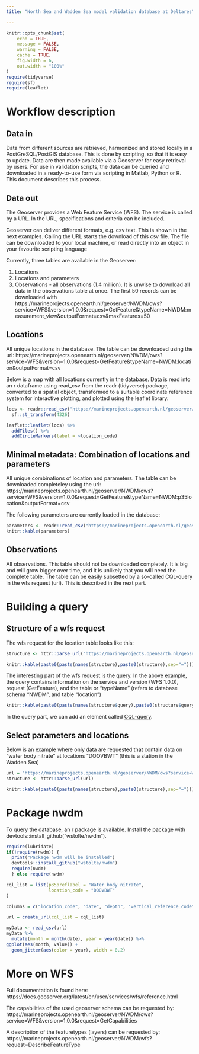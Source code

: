 ```yaml
---
title: "North Sea and Wadden Sea model validation database at Deltares"

---
```


```r

knitr::opts_chunk$set(
	echo = TRUE,
	message = FALSE,
	warning = FALSE,
	cache = TRUE,
	fig.width = 6,
	out.width = "100%"
)
require(tidyverse)
require(sf)
require(leaflet)
```



# Workflow description

## Data in

Data from different sources are retrieved, harmonized and stored locally in a PostGreSQL/PostGIS database. This is done by scripting, so that it is easy to update. Data are then made available via a Geoserver for easy retrieval by users. For use in validation scripts, the data can be queried and downloaded in a ready-to-use form via scripting in Matlab, Python or R. This document describes this process. 

## Data out


The Geoserver provides a Web Feature Service (WFS). The service is called by a URL. In the URL, specifications and criteria can be included.

Geoserver can deliver different formats, e.g. csv text. This is shown in the next examples. Calling the URL starts the download of this csv file. The file can be downloaded to your local machine, or read directly into an object in your favourite scripting language

Currently, three tables are available in the Geoserver:

1. Locations
2. Locations and parameters 
3. Observations - all observations (1.4 million). It is unwise to download all data in the observations table at once. The first 50 records can be downloaded with https://marineprojects.openearth.nl/geoserver/NWDM/ows?service=WFS&version=1.0.0&request=GetFeature&typeName=NWDM:measurement_view&outputFormat=csv&maxFeatures=50



## Locations

All unique locations in the database. The table can be downloaded using the url: https://marineprojects.openearth.nl/geoserver/NWDM/ows?service=WFS&version=1.0.0&request=GetFeature&typeName=NWDM:location&outputFormat=csv

Below is a map with all locations currently in the database. Data is read into an r dataframe using read_csv from the readr (tidyverse) package, converted to a spatial object, transformed to a suitable coordinate reference system for interactive plotting, and plotted using the leaflet library. 


```r
locs <- readr::read_csv("https://marineprojects.openearth.nl/geoserver/NWDM/ows?service=WFS&version=1.0.0&request=GetFeature&typeName=NWDM:location&outputFormat=csv") %>% sf::st_as_sf(coords = c("x","y"), crs = 25831) %>%
  sf::st_transform(4326)

leaflet::leaflet(locs) %>%
  addTiles() %>%
  addCircleMarkers(label = ~location_code)
```


## Minimal metadata: Combination of locations and parameters

All unique combinations of location and parameters. The table can be downloaded completeley using the url:  https://marineprojects.openearth.nl/geoserver/NWDM/ows?service=WFS&version=1.0.0&request=GetFeature&typeName=NWDM:p35location&outputFormat=csv

The following parameters are currently loaded in the database:

```r
parameters <- readr::read_csv("https://marineprojects.openearth.nl/geoserver/NWDM/ows?service=WFS&version=1.0.0&request=GetFeature&typeName=NWDM:p35location&outputFormat=csv") %>% distinct(p35code, p35preflabel)
knitr::kable(parameters)
```


## Observations

All observations. This table should not be downloaded completely. It is big and will grow bigger over time, and it is unlikely that you will need the complete table. The table can be easily subsetted by a so-called CQL-query in the wfs request (url). This is described in the next part.


# Building a query

## Structure of a wfs request

The wfs request for the location table looks like this:

```r
structure <- httr::parse_url("https://marineprojects.openearth.nl/geoserver/NWDM/ows?service=WFS&version=1.0.0&request=GetFeature&typeName=NWDM:location&outputFormat=csv")

knitr::kable(paste0(paste(names(structure),paste0(structure),sep="=")))
```

The interesting part of the wfs request is the query. In the above example, the query contains information on the service and version (WFS 1.0.0), request (GetFeature), and the table or "typeName" (refers to database schema "NWDM", and table "location")

```r
knitr::kable(paste0(paste(names(structure$query),paste0(structure$query),sep="=")))
```

In the query part, we can add an element called [CQL-query](https://docs.geoserver.org/stable/en/user/tutorials/cql/cql_tutorial.html). 

## Select parameters and locations 

Below is an example where only data are requested that contain data on "water body nitrate" at locations "DOOVBWT" (this is a station in the Wadden Sea)


```r
url = "https://marineprojects.openearth.nl/geoserver/NWDM/ows?service=WFS&version=1.0.0&request=GetFeature&typeName=NWDM%3Ameasurement_view&cql_filter=%28p35preflabel%3D%27Water%20body%20nitrate%27%20and%20location_code%3D%27DOOVBWT%27%29&outputFormat=csv"
structure <- httr::parse_url(url)

knitr::kable(paste0(paste(names(structure),paste0(structure),sep="=")))
```


# Package nwdm

To query the database, an r package is available. Install the package with  devtools::install_github("wstolte/nwdm").

```r

require(lubridate)
if(!require(nwdm)) {
  print("Package nwdm will be installed") 
  devtools::install_github("wstolte/nwdm")
  require(nwdm)
  } else require(nwdm)

cql_list = list(p35preflabel = "Water body nitrate",
                location_code = "DOOVBWT"
)

columns = c("location_code", "date", "depth", "vertical_reference_code", "parameter_label", "value", "unit_preflabel", "quality_code")

url = create_url(cql_list = cql_list)

myData <- read_csv(url)
myData %>% 
  mutate(month = month(date), year = year(date)) %>%
ggplot(aes(month, value)) +
  geom_jitter(aes(color = year), width = 0.2)


```


# More on WFS

Full documentation is found here: https://docs.geoserver.org/latest/en/user/services/wfs/reference.html

The capabilities of the used geoserver schema can be requested by:
https://marineprojects.openearth.nl/geoserver/NWDM/ows?service=WFS&version=1.0.0&request=GetCapabilities

A description of the featuretypes (layers) can be requested by:
https://marineprojects.openearth.nl/geoserver/NWDM/wfs?request=DescribeFeatureType


